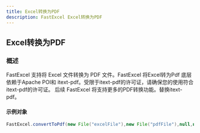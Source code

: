 ```yaml
---
title: Excel转换为PDF
description: FastExcel Excel转换为PDF
---
```


## Excel转换为PDF

### 概述
FastExcel 支持将 Excel 文件转换为 PDF 文件。FastExcel 将Excel转为Pdf 底层依赖于Apache POI和 itext-pdf。受限于itext-pdf的许可证，请确保您的使用符合itext-pdf的许可证。
后续 FastExcel 将支持更多的PDF转换功能。替换itext-pdf。

#### 示例对象
```java
FastExcel.convertToPdf(new File("excelFile"),new File("pdfFile"),null,null);
```
